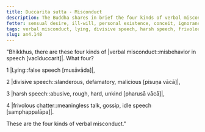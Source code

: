 ```yaml
---
title: Duccarita sutta - Misconduct
description: The Buddha shares in brief the four kinds of verbal misconduct - 1) lying, 2) divisive speech, 3) harsh speech, and 4) frivolous chatter.
fetter: sensual desire, ill-will, personal existence, conceit, ignorance
tags: verbal misconduct, lying, divisive speech, harsh speech, frivolous chatter, speech, communication, an, an4
slug: an4.148
---
```


"Bhikkhus, there are these four kinds of |verbal misconduct::misbehavior in speech [vacīduccarit]|. What four?

1 |Lying::false speech [musāvāda]|,

2 |divisive speech::slanderous, defamatory, malicious [pisuṇa vācā]|,

3 |harsh speech::abusive, rough, hard, unkind [pharusā vācā]|,

4 |frivolous chatter::meaningless talk, gossip, idle speech [samphappalāpa]|.

These are the four kinds of verbal misconduct."